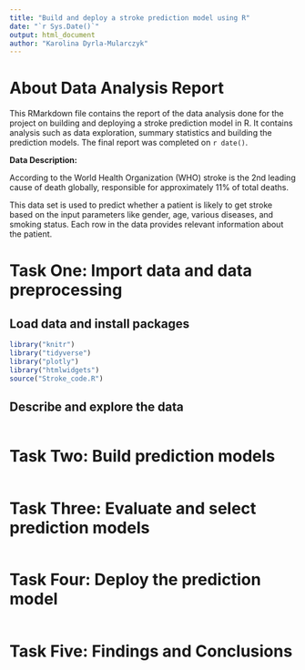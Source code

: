```yaml
---
title: "Build and deploy a stroke prediction model using R"
date: "`r Sys.Date()`"
output: html_document
author: "Karolina Dyrla-Mularczyk"
---
```


# About Data Analysis Report

This RMarkdown file contains the report of the data analysis done for the project on building and deploying a stroke prediction model in R. It contains analysis such as data exploration, summary statistics and building the prediction models. The final report was completed on `r date()`. 

**Data Description:**

According to the World Health Organization (WHO) stroke is the 2nd leading cause of death globally, responsible for approximately 11% of total deaths.

This data set is used to predict whether a patient is likely to get stroke based on the input parameters like gender, age, various diseases, and smoking status. Each row in the data provides relevant information about the patient.


# Task One: Import data and data preprocessing

## Load data and install packages

```r
library("knitr")
library("tidyverse")
library("plotly")
library("htmlwidgets")
source("Stroke_code.R")
```



## Describe and explore the data

```r

```



# Task Two: Build prediction models

```r

```




# Task Three: Evaluate and select prediction models

```r

```



# Task Four: Deploy the prediction model

```r

```




# Task Five: Findings and Conclusions
































